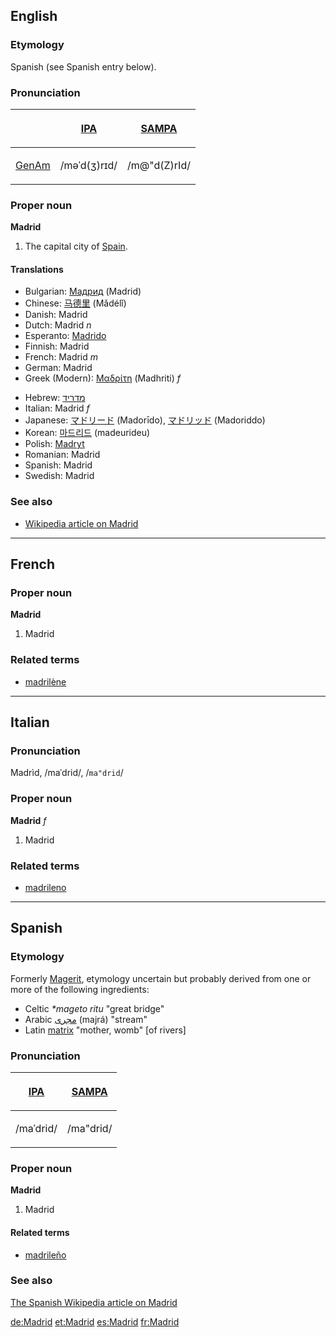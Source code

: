 ==English==

===Etymology===
Spanish (see Spanish entry below).

===Pronunciation===
{| border=1 cellpadding=5
! !! [[w:IPA|IPA]] !! [[w:SAMPA|SAMPA]]
|-
! [[GenAm]]
| /məˈd(ʒ)rɪd/ || /m@"d(Z)rId/
|}

===Proper noun===
'''Madrid'''

#The capital city of [[Spain]].
<!-- encyclopedic: #A city and the capital of [[Spain]] with a population of more than 4,000,000.  The city is located in the heart of Spain.-->

====Translations====
{{top}}
*Bulgarian: [[Мадрид]] (Madrid)
*Chinese: [[马德里]] (Mǎdélǐ)
*Danish: Madrid
*Dutch: Madrid ''n''
*Esperanto: [[Madrido]]
*Finnish: Madrid
*French: Madrid ''m''
*German: Madrid
*Greek (Modern): [[Μαδρίτη]] (Madhriti) ''f''
{{mid}}
*Hebrew: [[מדריד]] 
*Italian: Madrid ''f''
*Japanese: [[マドリード]] (Madorīdo), [[マドリッド]] (Madoriddo)
*Korean: [[마드리드]] (madeurideu)
*Polish: [[Madryt]]
*Romanian: Madrid
*Spanish: Madrid
*Swedish: Madrid
{{bottom}}

===See also===
*[[w:Madrid|Wikipedia article on Madrid]]

----

==French==
===Proper noun===
'''Madrid'''

# Madrid

===Related terms===
*[[madrilène]]

----

==Italian==
===Pronunciation===
Madrìd, /maˈdrid/, /<tt>ma"drid</tt>/
===Proper noun===
'''Madrid''' ''f''

# Madrid

===Related terms===
*[[madrileno]]

----

==Spanish==
===Etymology===
Formerly [[Magerit]], etymology uncertain but probably derived from one or more of the following ingredients:
*Celtic ''*mageto ritu'' "great bridge"
*Arabic [[مجرى]] (majrá) "stream" 
*Latin [[matrix]] "mother, womb" [of rivers]

===Pronunciation===
{| border=1 cellpadding=5
! [[w:IPA|IPA]] !! [[w:SAMPA|SAMPA]]
|-
| /maˈdrid/ || /ma"drid/
|}

===Proper noun===
'''Madrid'''

#Madrid

====Related terms====
*[[madrileño]]

===See also===
[[w:es:Madrid|The Spanish Wikipedia article on Madrid]]

[[de:Madrid]]
[[et:Madrid]]
[[es:Madrid]]
[[fr:Madrid]]